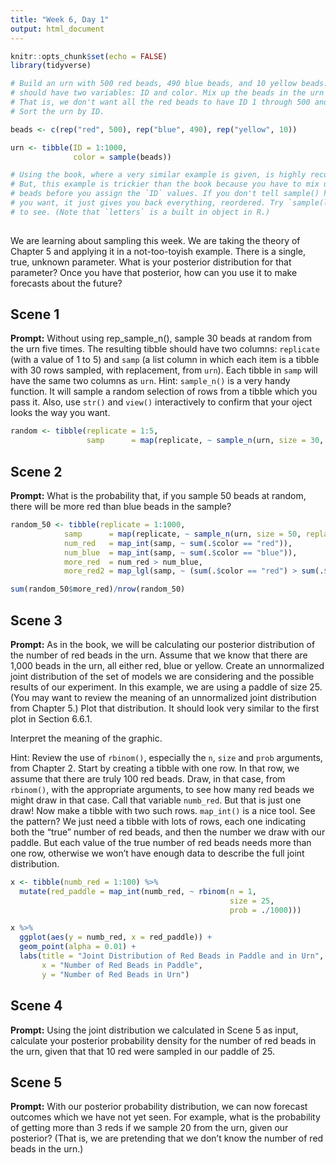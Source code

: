 ```yaml
---
title: "Week 6, Day 1"
output: html_document
---
```


```r
knitr::opts_chunk$set(echo = FALSE)
library(tidyverse)

# Build an urn with 500 red beads, 490 blue beads, and 10 yellow beads. The urn
# should have two variables: ID and color. Mix up the beads in the urn randomly.
# That is, we don't want all the red beads to have ID 1 through 500 and so on.
# Sort the urn by ID.

beads <- c(rep("red", 500), rep("blue", 490), rep("yellow", 10))

urn <- tibble(ID = 1:1000,
              color = sample(beads))

# Using the book, where a very similar example is given, is highly recommended.
# But, this example is trickier than the book because you have to mix up the
# beads before you assign the `ID` values. If you don't tell sample() how many
# you want, it just gives you back everything, reordered. Try `sample(letters)`
# to see. (Note that `letters` is a built in object in R.)
              
```

We are learning about sampling this week. We are taking the theory of Chapter 5 and applying it in a not-too-toyish example. There is a single, true, unknown parameter. What is your posterior distribution for that parameter? Once you have that posterior, how can you use it to make forecasts about the future? 


## Scene 1

**Prompt:** Without using rep_sample_n(), sample 30 beads at random from the urn five times. The resulting tibble should have two columns: `replicate` (with a value of 1 to 5) and `samp` (a list column in which each item is a tibble with 30 rows sampled, with replacement, from `urn`). Each tibble in `samp` will have the same two columns as `urn`. Hint: `sample_n()` is a very handy function. It will sample a random selection of rows from a tibble which you pass it. Also, use `str()` and `view()` interactively to confirm that your oject looks the way you want.

```r
random <- tibble(replicate = 1:5, 
                 samp      = map(replicate, ~ sample_n(urn, size = 30, replace = TRUE)))
```


## Scene 2

**Prompt:** What is the probability that, if you sample 50 beads at random, there will be more red than blue beads in the sample?

```r
random_50 <- tibble(replicate = 1:1000, 
            samp      = map(replicate, ~ sample_n(urn, size = 50, replace = TRUE)),
            num_red   = map_int(samp, ~ sum(.$color == "red")),
            num_blue  = map_int(samp, ~ sum(.$color == "blue")),
            more_red  = num_red > num_blue,
            more_red2 = map_lgl(samp, ~ (sum(.$color == "red") > sum(.$color == "blue"))))

sum(random_50$more_red)/nrow(random_50)
```

## Scene 3

**Prompt:** As in the book, we will be calculating our posterior distribution of the number of red beads in the urn. Assume that we know that there are 1,000 beads in the urn, all either red, blue or yellow. Create an unnormalized joint distribution of the set of models we are considering and the possible results of our experiment. In this example, we are using a paddle of size 25. (You may want to review the meaning of an unnormalized joint distribution from Chapter 5.) Plot that distribution. It should look very similar to the first plot in Section 6.6.1.

Interpret the meaning of the graphic.

Hint: Review the use of `rbinom()`, especially the `n`, `size` and `prob` arguments, from Chapter 2. Start by creating a tibble with one row. In that row, we assume that there are truly 100 red beads. Draw, in that case, from `rbinom()`, with the appropriate arguments, to see how many red beads we might draw in that case. Call that variable `numb_red`. But that is just one draw! Now make a tibble with two such rows. `map_int()` is a nice tool. See the pattern? We just need a tibble with lots of rows, each one indicating both the "true" number of red beads, and then the number we draw with our paddle. But each value of the true number of red beads needs more than one row, otherwise we won't have enough data to describe the full joint distribution.

```r
x <- tibble(numb_red = 1:100) %>%
  mutate(red_paddle = map_int(numb_red, ~ rbinom(n = 1,
                                                 size = 25, 
                                                 prob = ./1000)))

x %>%
  ggplot(aes(y = numb_red, x = red_paddle)) +
  geom_point(alpha = 0.01) +
  labs(title = "Joint Distribution of Red Beads in Paddle and in Urn",
       x = "Number of Red Beads in Paddle",
       y = "Number of Red Beads in Urn")
```



## Scene 4

**Prompt:** Using the joint distribution we calculated in Scene 5 as input, calculate your posterior probability density for the number of red beads in the urn, given that that 10 red were sampled in our paddle of 25.



## Scene 5

**Prompt:** With our posterior probability distribution, we can now forecast outcomes which we have not yet seen. For example, what is the probability of getting more than 3 reds if we sample 20 from the urn, given our posterior? (That is, we are pretending that we don't know the number of red beads in the urn.)




